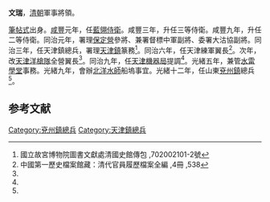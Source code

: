 {{Otheruses|文瑞|other=同名或類似名的其它條目描述}}
'''文瑞'''，[[清朝|清朝]]軍事將領。

[[筆帖式|筆帖式]]出身。[[咸豐|咸豐]]元年，任[[藍翎侍衛|藍翎侍衛]]。咸豐三年，升任三等侍衛。咸豐九年，升任二等侍衛。同治元年，署理[[保定營|保定營]]參將、兼署督標中軍副將、委署大沽協副將。同治三年，任天津鎮總兵，署理[[天津鎮|天津鎮]]篆務<ref name="#1">國立故宮博物院圖書文獻處清國史館傳包 ,702002101-2號</ref>。同治六年，任天津練軍翼長<ref name="#2">中國第一歷史檔案館藏：清代官員履歷檔案全編 ,4冊 ,538</ref>。次年，改[[天津洋槍隊|天津洋槍隊]]全營翼長<ref name="#1"/>。同治九年，任[[天津機器局|天津機器局]]提調<ref name="#2"/>。光緒五年，兼管[[水雷學堂|水雷學堂]]事務。光緒九年，會辦[[北洋水師|北洋水師]]船塢事宜。光緒十二年，任山東[[兗州鎮|兗州鎮]]總兵<ref name="#1"/>。

==参考文献==
{{reflist}}
{{清朝人物小作品}}

[[Category:兗州鎮總兵|Category:兗州鎮總兵]]
[[Category:天津鎮總兵|Category:天津鎮總兵]]